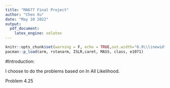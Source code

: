 ```yaml
---
title: "MA677 Final Project"
author: "Chen Xu"
date: "May 10 2022"
output: 
  pdf_document: 
    latex_engine: xelatex
---
```


```r
knitr::opts_chunk$set(warning = F, echo = TRUE,out.width="0.9\\linewidth",dev="png",fig.align  = 'center')
pacman::p_load(arm, rstanarm, ISLR,caret, MASS, class, e1071)
```

#Introduction:

I choose to do the problems based on In All Likelihood.

Problem 4.25

```r

```




